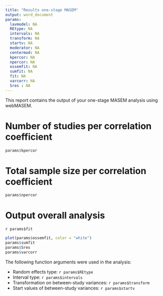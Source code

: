 ---
title: "Results one-stage MASEM"
output: word_document
params:
  lavmodel: NA
  REtype: NA
  intervals: NA
  transform: NA
  startv: NA
  moderator: NA
  centermod: NA
  kpercor: NA
  npercor: NA
  ossemfit: NA
  sumfit: NA
  fit: NA
  varcorr: NA
  Sres : NA
---

This report contains the output of your one-stage MASEM analysis using webMASEM. 



# Number of studies per correlation coefficient

```{r echo=FALSE}
params$kpercor

```

# Total sample size per correlation coefficient

```{r echo=FALSE}
params$npercor

```

# Output overall analysis

`r params$fit`

```{r echo=FALSE}
plot(params$ossemfit, color = "white")
params$sumfit
params$Sres
params$varcorr

```

The following function arguments were used in the analysis:

- Random effects type: `r params$REtype`
- Interval type: `r params$intervals`
- Transformation on between-study variances: `r params$transform`
- Start values of between-study variances: `r params$startv`

